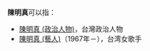 '''陳明真'''可以指：

*[[陳明真_(政治人物)|陳明真 (政治人物)]]，台灣政治人物
*[[陳明真_(藝人)|陳明真 (藝人)]]（1967年－），台湾女歌手

{{Disambig|Cat=三字陈姓人名消歧义|ming}}